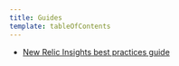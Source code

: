 ```yaml
---
title: Guides
template: tableOfContents
---
```


* [New Relic Insights best practices guide](/docs/insights/use-insights-ui/guides/new-relic-insights-best-practices-guide)
